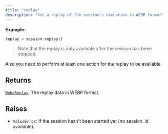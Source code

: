 ```yaml
---
title: "replay"
description: "Get a replay of the session's execution in WEBP format"
---
```




**Example:**
```python
replay = session.replay()
```

> Note that the replay is only available after the session has been stopped.

Also you need to perform at least one action for the replay to be available.



## Returns

[`WebpReplay`](../misc/webpreplay): The replay data in WEBP format.

## Raises

- `ValueError`: If the session hasn't been started yet (no session_id available).
